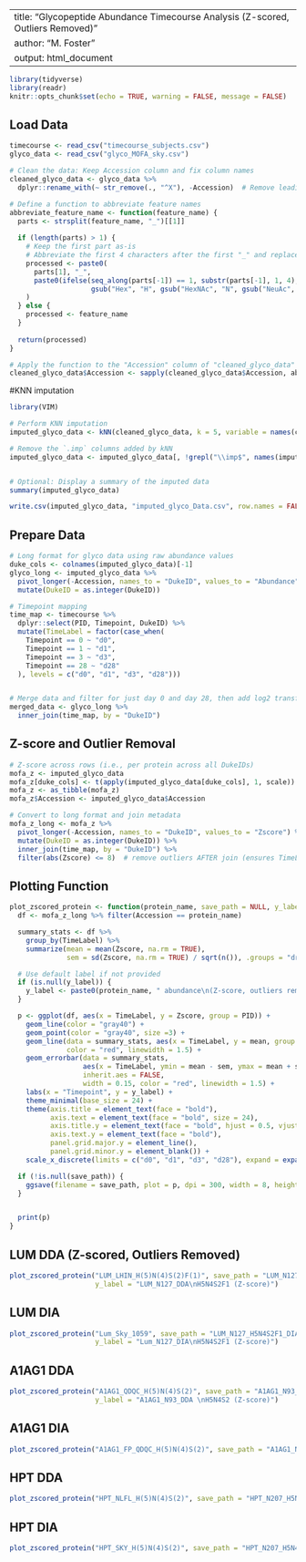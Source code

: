 
---
title: "Glycopeptide Abundance Timecourse Analysis (Z-scored, Outliers Removed)"
author: "M. Foster"
output: html_document
---

```{r setup, include=FALSE}
library(tidyverse)
library(readr)
knitr::opts_chunk$set(echo = TRUE, warning = FALSE, message = FALSE)
```

## Load Data

```{r load-data}
timecourse <- read_csv("timecourse_subjects.csv")
glyco_data <- read_csv("glyco_MOFA_sky.csv")

# Clean the data: Keep Accession column and fix column names
cleaned_glyco_data <- glyco_data %>%
  dplyr::rename_with(~ str_remove(., "^X"), -Accession)  # Remove leading X from column names except Accession

# Define a function to abbreviate feature names
abbreviate_feature_name <- function(feature_name) {
  parts <- strsplit(feature_name, "_")[[1]]
  
  if (length(parts) > 1) {
    # Keep the first part as-is
    # Abbreviate the first 4 characters after the first "_" and replace specific patterns after the second "_"
    processed <- paste0(
      parts[1], "_",
      paste0(ifelse(seq_along(parts[-1]) == 1, substr(parts[-1], 1, 4), 
                    gsub("Hex", "H", gsub("HexNAc", "N", gsub("NeuAc", "S", gsub("Fuc", "F", parts[-1]))))), collapse = "_")
    )
  } else {
    processed <- feature_name
  }
  
  return(processed)
}

# Apply the function to the "Accession" column of "cleaned_glyco_data"
cleaned_glyco_data$Accession <- sapply(cleaned_glyco_data$Accession, abbreviate_feature_name)
```

#KNN imputation

```{r}
library(VIM)

# Perform KNN imputation
imputed_glyco_data <- kNN(cleaned_glyco_data, k = 5, variable = names(cleaned_glyco_data)[-1])  # Replace 'k' with the desired number of neighbors

# Remove the `.imp` columns added by kNN
imputed_glyco_data <- imputed_glyco_data[, !grepl("\\imp$", names(imputed_glyco_data))]


# Optional: Display a summary of the imputed data
summary(imputed_glyco_data)

write.csv(imputed_glyco_data, "imputed_glyco_Data.csv", row.names = FALSE)

```

## Prepare Data

```{r prep-data}
# Long format for glyco data using raw abundance values
duke_cols <- colnames(imputed_glyco_data)[-1]
glyco_long <- imputed_glyco_data %>%
  pivot_longer(-Accession, names_to = "DukeID", values_to = "Abundance") %>%
  mutate(DukeID = as.integer(DukeID))

# Timepoint mapping
time_map <- timecourse %>%
  dplyr::select(PID, Timepoint, DukeID) %>%
  mutate(TimeLabel = factor(case_when(
    Timepoint == 0 ~ "d0",
    Timepoint == 1 ~ "d1",
    Timepoint == 3 ~ "d3",
    Timepoint == 28 ~ "d28"
  ), levels = c("d0", "d1", "d3", "d28")))


# Merge data and filter for just day 0 and day 28, then add log2 transformed values
merged_data <- glyco_long %>%
  inner_join(time_map, by = "DukeID")

```

## Z-score and Outlier Removal

```{r zscore-clean}
# Z-score across rows (i.e., per protein across all DukeIDs)
mofa_z <- imputed_glyco_data
mofa_z[duke_cols] <- t(apply(imputed_glyco_data[duke_cols], 1, scale))
mofa_z <- as_tibble(mofa_z)
mofa_z$Accession <- imputed_glyco_data$Accession

# Convert to long format and join metadata
mofa_z_long <- mofa_z %>%
  pivot_longer(-Accession, names_to = "DukeID", values_to = "Zscore") %>%
  mutate(DukeID = as.integer(DukeID)) %>%
  inner_join(time_map, by = "DukeID") %>%
  filter(abs(Zscore) <= 8)  # remove outliers AFTER join (ensures TimeLabel and PID are present)
```

## Plotting Function

```{r}
plot_zscored_protein <- function(protein_name, save_path = NULL, y_label = NULL) {
  df <- mofa_z_long %>% filter(Accession == protein_name)

  summary_stats <- df %>%
    group_by(TimeLabel) %>%
    summarize(mean = mean(Zscore, na.rm = TRUE),
              sem = sd(Zscore, na.rm = TRUE) / sqrt(n()), .groups = "drop")

  # Use default label if not provided
  if (is.null(y_label)) {
    y_label <- paste0(protein_name, " abundance\n(Z-score, outliers removed)")
  }

  p <- ggplot(df, aes(x = TimeLabel, y = Zscore, group = PID)) +
    geom_line(color = "gray40") +
    geom_point(color = "gray40", size =3) +
    geom_line(data = summary_stats, aes(x = TimeLabel, y = mean, group = 1),
              color = "red", linewidth = 1.5) +
    geom_errorbar(data = summary_stats,
                  aes(x = TimeLabel, ymin = mean - sem, ymax = mean + sem),
                  inherit.aes = FALSE,
                  width = 0.15, color = "red", linewidth = 1.5) +
    labs(x = "Timepoint", y = y_label) +
    theme_minimal(base_size = 24) +
    theme(axis.title = element_text(face = "bold"),
          axis.text = element_text(face = "bold", size = 24),
          axis.title.y = element_text(face = "bold", hjust = 0.5, vjust = 0.5),
          axis.text.y = element_text(face = "bold"),
          panel.grid.major.y = element_line(),
          panel.grid.minor.y = element_blank()) +
    scale_x_discrete(limits = c("d0", "d1", "d3", "d28"), expand = expansion(add = c(-0.3, 0)))

  if (!is.null(save_path)) {
    ggsave(filename = save_path, plot = p, dpi = 300, width = 8, height = 6)
  }


  print(p)
}

```

## LUM DDA (Z-scored, Outliers Removed)

```{r lum1-z-plot}
plot_zscored_protein("LUM_LHIN_H(5)N(4)S(2)F(1)", save_path = "LUM_N127_H5N4S2F1_DDA.png", 
                     y_label = "LUM_N127_DDA\nH5N4S2F1 (Z-score)")
```

## LUM DIA

```{r lum1-z-plot}
plot_zscored_protein("Lum_Sky_1059", save_path = "LUM_N127_H5N4S2F1_DIA.png", 
                     y_label = "Lum_N127_DIA\nH5N4S2F1 (Z-score)")

```

## A1AG1 DDA

```{r lum1-z-plot}
plot_zscored_protein("A1AG1_QDQC_H(5)N(4)S(2)", save_path = "A1AG1_N93_H5N4S2_DDA.png", 
                     y_label = "A1AG1_N93_DDA \nH5N4S2 (Z-score)")
```

## A1AG1 DIA

```{r a1ag1-z-plot}
plot_zscored_protein("A1AG1_FP_QDQC_H(5)N(4)S(2)", save_path = "A1AG1_N93_H5N4S2_DIA.png", y_label = "A1AG1_N93_DIA\n H5N4S2 (Z-score)")

```

## HPT DDA

```{r hapt-z-plot}
plot_zscored_protein("HPT_NLFL_H(5)N(4)S(2)", save_path = "HPT_N207_H5N4S2_DDA.png", y_label = "HPT_N207_DDA \nH5N4S2 (Z-score)")
```

## HPT DIA

```{r hapt-z-plot}
plot_zscored_protein("HPT_SKY_H(5)N(4)S(2)", save_path = "HPT_N207_H5N4S2_DIA.png", y_label = "HPT_N207_DIA \nH5N4S2 (Z-score)")
```

